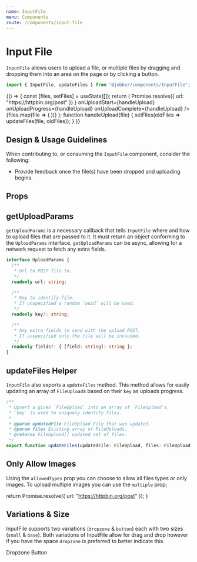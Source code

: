 ```yaml
---
name: InputFile
menu: Components
route: /components/input-file
---
```



# Input File

<ComponentStatus stage="rc" responsive="yes" accessible="yes" />

`InputFile` allows users to upload a file, or multiple files by dragging and
dropping them into an area on the page or by clicking a button.

```ts
import { InputFile, updateFiles } from "@jobber/components/InputFile";
```

<Playground>
  {() => {
    const [files, setFiles] = useState([]);
    return (
      <Content>
        <InputFile
          allowMultiple={true}
          getUploadParams={() =>
            Promise.resolve({ url: "https://httpbin.org/post" })
          }
          onUploadStart={handleUpload}
          onUploadProgress={handleUpload}
          onUploadComplete={handleUpload}
        />
        {files.map(file => (
          <FormatFile file={file} />
        ))}
      </Content>
    );
    function handleUpload(file) {
      setFiles(oldFiles => updateFiles(file, oldFiles));
    }
  }}
</Playground>

## Design & Usage Guidelines

When contributing to, or consuming the `InputFile` component, consider the
following:

- Provide feedback once the file(s) have been dropped and uploading begins.

## Props

<Props of={InputFile} />

## getUploadParams

`getUploadParams` is a necessary callback that tells `InputFile` where and how
to upload files that are passed to it. It must return an object conforming to
the `UploadParams` interface. `getUploadParams` can be async, allowing for a
network request to fetch any extra fields.

```ts
interface UploadParams {
  /**
   * Url to POST file to.
   */
  readonly url: string;

  /**
   * Key to identify file.
   * If unspecified a random `uuid` will be used.
   */
  readonly key?: string;

  /**
   * Any extra fields to send with the upload POST.
   * If unspecified only the file will be included.
   */
  readonly fields?: { [field: string]: string };
}
```

## updateFiles Helper

`InputFile` also exports a `updateFiles` method. This method allows for easily
updating an array of `FileUpload`s based on their `key` as uploads progress.

```ts
/**
 * Upsert a given `FileUpload` into an array of `FileUpload`s.
 * `key` is used to uniquely identify files.
 *
 * @param updatedFile FileUpload File that was updated.
 * @param files Existing array of FileUploads.
 * @returns FileUpload[] updated set of files.
 */
export function updateFiles(updatedFile: FileUpload, files: FileUpload[]);
```

## Only Allow Images

Using the `allowedTypes` prop you can choose to allow all files types or only
images. To upload multiple images you can use the `multiple` prop;

  return Promise.resolve({ url: "https://httpbin.org/post" });
}

<Playground>
  <Content>
    <InputFile allowedTypes="images" getUploadParams={fetchUploadParams} />
    <InputFile
      allowedTypes="images"
      allowMultiple={true}
      getUploadParams={fetchUploadParams}
    />
  </Content>
</Playground>

## Variations & Size

InputFile supports two variations (`dropzone` & `button`) each with two sizes
(`small` & `base`). Both variations of InputFile allow for drag and drop however
if you have the space `dropzone` is preferred to better indicate this.

<Playground>
  <Content>
    <Heading level={2}>Dropzone</Heading>
    <InputFile getUploadParams={fetchUploadParams} />
    <InputFile size="small" getUploadParams={fetchUploadParams} />
    <Heading level={2}>Button</Heading>
    <InputFile variation="button" getUploadParams={fetchUploadParams} />
    <InputFile
      variation="button"
      size="small"
      getUploadParams={fetchUploadParams}
    />
  </Content>
</Playground>
